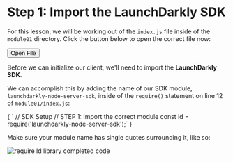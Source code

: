 

# Step 1: Import the LaunchDarkly SDK
For this lesson, we will be working out of the `index.js` file inside of the `module01` directory. Click the button below to open the correct file now:

<button> Open File </button>

Before we can initialize our client, we'll need to import the **LaunchDarkly SDK**.

We can accomplish this by adding the name of our SDK module, `launchdarkly-node-server-sdk`, inside of the `require()` statement on line 12 of `module01/index.js`:


<SyntaxHighlighter showLineNumbers="true" startingLineNumber={10} language="javascript" style={docco}>
{
`  // SDK Setup
  // STEP 1: Import the correct module
  const ld = require('launchdarkly-node-server-sdk');`
}
</SyntaxHighlighter>

Make sure your module name has single quotes surrounding it, like so:


![require ld library completed code](/images/require-ld-library-c.png)